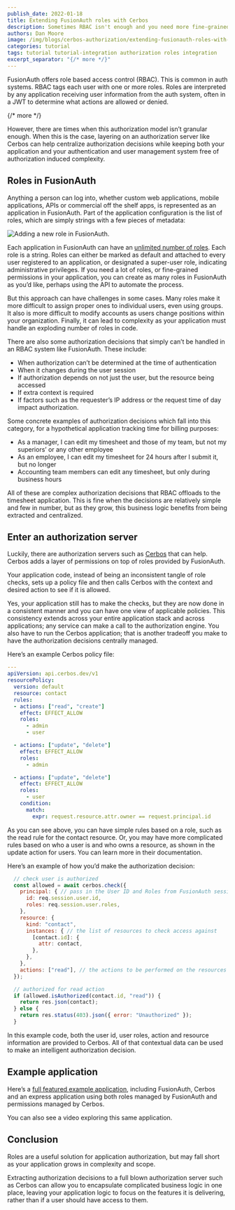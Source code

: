 ```yaml
---
publish_date: 2022-01-18 
title: Extending FusionAuth roles with Cerbos
description: Sometimes RBAC isn't enough and you need more fine-grained permissions. FusionAuth seamlessly integrates with Cerbos to provide that option.
authors: Dan Moore
image: /img/blogs/cerbos-authorization/extending-fusionauth-roles-with-cerbos-header-image.png
categories: tutorial
tags: tutorial tutorial-integration authorization roles integration
excerpt_separator: "{/* more */}"
---
```


FusionAuth offers role based access control (RBAC). This is common in auth systems. RBAC tags each user with one or more roles. Roles are interpreted by any application receiving user information from the auth system, often in a JWT to determine what actions are allowed or denied.

{/* more */}

However, there are times when this authorization model isn’t granular enough. When this is the case, layering on an authorization server like Cerbos can help centralize authorization decisions while keeping both your application and your authentication and user management system free of authorization induced complexity.

## Roles in FusionAuth

Anything a person can log into, whether custom web applications, mobile applications, APIs or commercial off the shelf apps, is represented as an application in FusionAuth. Part of the application configuration is the list of roles, which are simply strings with a few pieces of metadata:

![Adding a new role in FusionAuth.](/img/blogs/cerbos-authorization/creating-role-fusionauth.png)

Each application in FusionAuth can have an [unlimited number of roles](/docs/v1/tech/core-concepts/roles). Each role is a string. Roles can either be marked as default and attached to every user registered to an application, or designated a super-user role, indicating administrative privileges. If you need a lot of roles, or fine-grained permissions in your application, you can create as many roles in FusionAuth as you’d like, perhaps using the API to automate the process.

But this approach can have challenges in some cases. Many roles make it more difficult to assign proper ones to individual users, even using groups. It also is more difficult to modify accounts as users change positions within your organization. Finally, it can lead to complexity as your application must handle an exploding number of roles in code.

There are also some authorization decisions that simply can’t be handled in an RBAC system like FusionAuth. These include:

* When authorization can’t be determined at the time of authentication
* When it changes during the user session
* If authorization depends on not just the user, but the resource being accessed
* If extra context is required
* If factors such as the requester’s IP address or the request time of day impact authorization.

Some concrete examples of authorization decisions which fall into this category, for a hypothetical application tracking time for billing purposes:

* As a manager, I can edit my timesheet and those of my team, but not my superiors’ or any other employee
* As an employee, I can edit my timesheet for 24 hours after I submit it, but no longer
* Accounting team members can edit any timesheet, but only during business hours

All of these are complex authorization decisions that RBAC offloads to the timesheet application. This is fine when the decisions are relatively simple and few in number, but as they grow, this business logic benefits from being extracted and centralized.

## Enter an authorization server

Luckily, there are authorization servers such as [Cerbos](https://cerbos.dev/) that can help. Cerbos adds a layer of permissions on top of roles provided by FusionAuth. 

Your application code, instead of being an inconsistent tangle of role checks, sets up a policy file and then calls Cerbos with the context and desired action to see if it is allowed. 

Yes, your application still has to make the checks, but they are now done in a consistent manner and you can have one view of applicable policies. This consistency extends across your entire application stack and across applications; any service can make a call to the authorization engine. You also have to run the Cerbos application; that is another tradeoff you make to have the authorization decisions centrally managed.

Here’s an example Cerbos policy file:

```yaml
---
apiVersion: api.cerbos.dev/v1
resourcePolicy:
  version: default
  resource: contact
  rules:
  - actions: ["read", "create"]
    effect: EFFECT_ALLOW
    roles:
      - admin
      - user

  - actions: ["update", "delete"]
    effect: EFFECT_ALLOW
    roles:
      - admin

  - actions: ["update", "delete"]
    effect: EFFECT_ALLOW
    roles:
      - user 
    condition:
      match:
        expr: request.resource.attr.owner == request.principal.id
```

As you can see above, you can have simple rules based on a role, such as the read rule for the contact resource. Or, you may have more complicated rules based on who a user is and who owns a resource, as shown in the update action for users. You can learn more in their documentation.

Here’s an example of how you’d make the authorization decision:

```javascript
  // check user is authorized
  const allowed = await cerbos.check({
    principal: { // pass in the User ID and Roles from FusionAuth session
      id: req.session.user.id,
      roles: req.session.user.roles,
    },
    resource: {
      kind: "contact",
      instances: { // the list of resources to check access against
        [contact.id]: {
          attr: contact,
        },
      },
    },
    actions: ["read"], // the actions to be performed on the resources
  });

  // authorized for read action
  if (allowed.isAuthorized(contact.id, "read")) {
    return res.json(contact);
  } else {
    return res.status(403).json({ error: "Unauthorized" });
  }
```

In this example code, both the user id, user roles, action and resource information are provided to Cerbos. All of that contextual data can be used to make an intelligent authorization decision. 

## Example application

Here’s a [full featured example application](https://github.com/cerbos/express-fusionauth-cerbos), including FusionAuth, Cerbos and an express application using both roles managed by FusionAuth and permissions managed by Cerbos.

You can also see a video exploring this same application.

<YouTube id="Uf1jmDn4YSE" />

## Conclusion

Roles are a useful solution for application authorization, but may fall short as your application grows in complexity and scope. 

Extracting authorization decisions to a full blown authorization server such as Cerbos can allow you to encapsulate complicated business logic in one place, leaving your application logic to focus on the features it is delivering, rather than if a user should have access to them.

